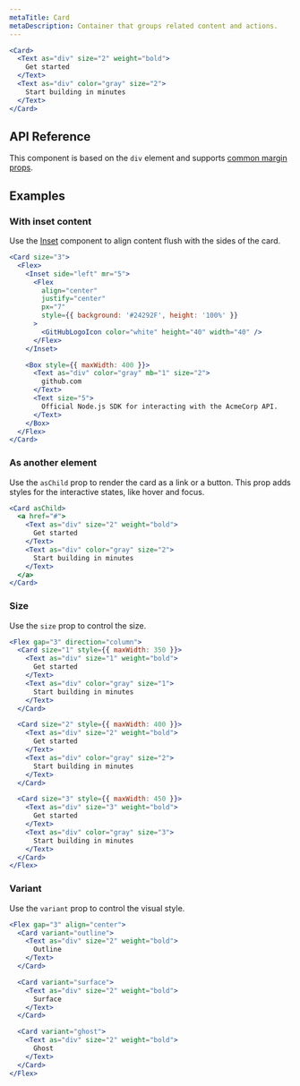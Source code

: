 ```yaml
---
metaTitle: Card
metaDescription: Container that groups related content and actions.
---
```


```jsx live=true
<Card>
  <Text as="div" size="2" weight="bold">
    Get started
  </Text>
  <Text as="div" color="gray" size="2">
    Start building in minutes
  </Text>
</Card>
```

## API Reference

This component is based on the `div` element and supports [common margin props](/themes/docs/theme/layout#margin-props).

<ThemesPropsTable name="card" />

## Examples

### With inset content

Use the [Inset](/themes/docs/components/inset) component to align content flush with the sides of the card.

```jsx live=true
<Card size="3">
  <Flex>
    <Inset side="left" mr="5">
      <Flex
        align="center"
        justify="center"
        px="7"
        style={{ background: '#24292F', height: '100%' }}
      >
        <GitHubLogoIcon color="white" height="40" width="40" />
      </Flex>
    </Inset>

    <Box style={{ maxWidth: 400 }}>
      <Text as="div" color="gray" mb="1" size="2">
        github.com
      </Text>
      <Text size="5">
        Official Node.js SDK for interacting with the AcmeCorp API.
      </Text>
    </Box>
  </Flex>
</Card>
```

### As another element

Use the `asChild` prop to render the card as a link or a button. This prop adds styles for the interactive states, like hover and focus.

```jsx live=true
<Card asChild>
  <a href="#">
    <Text as="div" size="2" weight="bold">
      Get started
    </Text>
    <Text as="div" color="gray" size="2">
      Start building in minutes
    </Text>
  </a>
</Card>
```

### Size

Use the `size` prop to control the size.

```jsx live=true
<Flex gap="3" direction="column">
  <Card size="1" style={{ maxWidth: 350 }}>
    <Text as="div" size="1" weight="bold">
      Get started
    </Text>
    <Text as="div" color="gray" size="1">
      Start building in minutes
    </Text>
  </Card>

  <Card size="2" style={{ maxWidth: 400 }}>
    <Text as="div" size="2" weight="bold">
      Get started
    </Text>
    <Text as="div" color="gray" size="2">
      Start building in minutes
    </Text>
  </Card>

  <Card size="3" style={{ maxWidth: 450 }}>
    <Text as="div" size="3" weight="bold">
      Get started
    </Text>
    <Text as="div" color="gray" size="3">
      Start building in minutes
    </Text>
  </Card>
</Flex>
```

### Variant

Use the `variant` prop to control the visual style.

```jsx live=true
<Flex gap="3" align="center">
  <Card variant="outline">
    <Text as="div" size="2" weight="bold">
      Outline
    </Text>
  </Card>

  <Card variant="surface">
    <Text as="div" size="2" weight="bold">
      Surface
    </Text>
  </Card>

  <Card variant="ghost">
    <Text as="div" size="2" weight="bold">
      Ghost
    </Text>
  </Card>
</Flex>
```
